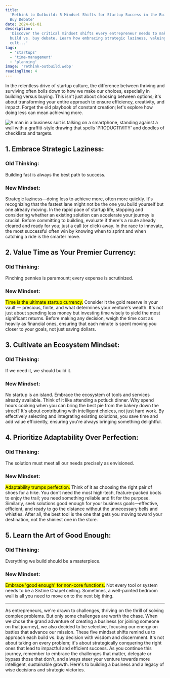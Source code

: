 ```yaml
---
title:
  'Rethink to Outbuild: 5 Mindset Shifts for Startup Success in the Build vs.
  Buy Debate'
date: 2024-01-01
description:
  'Discover the critical mindset shifts every entrepreneur needs to make in the
  build vs. buy debate. Learn how embracing strategic laziness, valuing time,
  cult...'
tags:
  - 'startups'
  - 'time-management'
  - 'planning'
image: 'rethink-outbuild.webp'
readingTime: 4
---
```


In the relentless drive of startup culture, the difference between thriving and
surviving often boils down to how we make our choices, especially in building
versus buying. This isn't just about choosing between options; it's about
transforming your entire approach to ensure efficiency, creativity, and impact.
Forget the old playbook of constant creation; let's explore how doing less can
mean achieving more.

![A man in a business suit is talking on a smartphone, standing against a wall with a graffiti-style drawing that spells 'PRODUCTIVITY' and doodles of checklists and targets.](rethink-outbuild.webp)

## 1. Embrace Strategic Laziness:

### Old Thinking:

Building fast is always the best path to success.

### New Mindset:

Strategic laziness—doing less to achieve more, often more quickly. It's
recognizing that the fastest lane might not be the one you build yourself but
one already moving. In the rapid pace of startup life, stopping and considering
whether an existing solution can accelerate your journey is crucial. Before
committing to building, evaluate if there's a route already cleared and ready
for you; just a call (or click) away. In the race to innovate, the most
successful often win by knowing when to sprint and when catching a ride is the
smarter move.

## 2. Value Time as Your Premier Currency:

### Old Thinking:

Pinching pennies is paramount; every expense is scrutinized.

### New Mindset:

<mark>Time is the ultimate startup currency.</mark> Consider it the gold reserve
in your vault — precious, finite, and what determines your venture's wealth.
It's not just about spending less money but investing time wisely to yield the
most significant returns. Before making any decision, weigh the time cost as
heavily as financial ones, ensuring that each minute is spent moving you closer
to your goals, not just saving dollars.

## 3. Cultivate an Ecosystem Mindset:

### Old Thinking:

If we need it, we should build it.

### New Mindset:

No startup is an island. Embrace the ecosystem of tools and services already
available. Think of it like attending a potluck dinner. Why spend hours cooking
when you can bring the best pie from the bakery down the street? It's about
contributing with intelligent choices, not just hard work. By effectively
selecting and integrating existing solutions, you save time and add value
efficiently, ensuring you're always bringing something delightful.

## 4. Prioritize Adaptability Over Perfection:

### Old Thinking:

The solution must meet all our needs precisely as envisioned.

### New Mindset:

<mark>Adaptability trumps perfection.</mark> Think of it as choosing the right
pair of shoes for a hike. You don't need the most high-tech, feature-packed
boots to enjoy the trail; you need something reliable and fit for the purpose.
Similarly, seek solutions good enough for your business goals—effective,
efficient, and ready to go the distance without the unnecessary bells and
whistles. After all, the best tool is the one that gets you moving toward your
destination, not the shiniest one in the store.

## 5. Learn the Art of Good Enough:

### Old Thinking:

Everything we build should be a masterpiece.

### New Mindset:

<mark>Embrace 'good enough' for non-core functions.</mark> Not every tool or
system needs to be a Sistine Chapel ceiling. Sometimes, a well-painted bedroom
wall is all you need to move on to the next big thing.

---

As entrepreneurs, we're drawn to challenges, thriving on the thrill of solving
complex problems. But only some challenges are worth the chase. When we chose
the grand adventure of creating a business (or joining someone on that journey),
we also decided to be selective, focusing our energy on battles that advance our
mission. These five mindset shifts remind us to approach each build vs. buy
decision with wisdom and discernment. It's not about taking on every problem;
it's about strategically conquering the right ones that lead to impactful and
efficient success. As you continue this journey, remember to embrace the
challenges that matter, delegate or bypass those that don't, and always steer
your venture towards more intelligent, sustainable growth. Here's to building a
business and a legacy of wise decisions and strategic victories.
